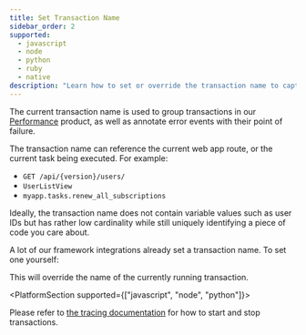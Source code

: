 ```yaml
---
title: Set Transaction Name
sidebar_order: 2
supported:
  - javascript
  - node
  - python
  - ruby
  - native
description: "Learn how to set or override the transaction name to capture the user and gain critical pieces of information that construct a unique identity in Sentry."
---
```


The current transaction name is used to group transactions in our
[Performance](/product/performance/) product, as well as annotate error events
with their point of failure.

The transaction name can reference the current web app route, or the current
task being executed. For example:

- `GET /api/{version}/users/`
- `UserListView`
- `myapp.tasks.renew_all_subscriptions`

Ideally, the transaction name does not contain variable values such as user
IDs but has rather low cardinality while still uniquely identifying a piece of
code you care about.

A lot of our framework integrations already set a transaction name. To set one yourself:

<PlatformContent includePath="set-transaction-name" />

This will override the name of the currently running transaction.

<PlatformSection supported={["javascript", "node", "python"]}>

Please refer to [the tracing documentation](../../performance/) for how to start and stop transactions.

</PlatformSection>
